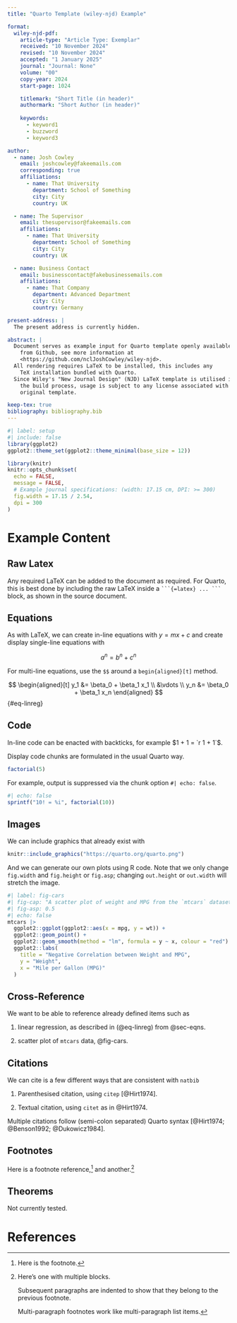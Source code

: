 ```yaml
---
title: "Quarto Template (wiley-njd) Example"

format:
  wiley-njd-pdf:
    article-type: "Article Type: Exemplar"
    received: "10 November 2024"
    revised: "10 November 2024"
    accepted: "1 January 2025"
    journal: "Journal: None"
    volume: "00"
    copy-year: 2024
    start-page: 1024

    titlemark: "Short Title (in header)"
    authormark: "Short Author (in header)"
    
    keywords:
      - keyword1
      - buzzword
      - keyword3

author:
  - name: Josh Cowley
    email: joshcowley@fakeemails.com
    corresponding: true
    affiliations:
      - name: That University
        department: School of Something
        city: City
        country: UK

  - name: The Supervisor
    email: thesupervisor@fakeemails.com
    affiliations:
      - name: That University
        department: School of Something
        city: City
        country: UK

  - name: Business Contact
    email: businesscontact@fakebusinessemails.com
    affiliations:
      - name: That Company
        department: Advanced Department
        city: City
        country: Germany

present-address: |
  The present address is currently hidden.

abstract: |
  Document serves as example input for Quarto template openly available
    from Github, see more information at
    <https://github.com/nclJoshCowley/wiley-njd>.
  All rendering requires LaTeX to be installed, this includes any 
    TeX installation bundled with Quarto.
  Since Wiley's "New Journal Design" (NJD) LaTeX template is utilised in
    the build process, usage is subject to any license associated with
    original template.

keep-tex: true
bibliography: bibliography.bib
---
```


```r
#| label: setup
#| include: false
library(ggplot2)
ggplot2::theme_set(ggplot2::theme_minimal(base_size = 12))

library(knitr)
knitr::opts_chunk$set(
  echo = FALSE,
  message = FALSE,
  # Example journal specifications: (width: 17.15 cm, DPI: >= 300)
  fig.width = 17.15 / 2.54,
  dpi = 300
)
```

# Example Content

## Raw Latex

Any required LaTeX can be added to the document as required.
For Quarto, this is best done by including the raw LaTeX inside a 
  ` ```{=latex} ... ``` ` block, as shown in the source document.

```{=latex}
\setlength{\parindent}{0pt}
```

## Equations {#sec-eqns}

As with LaTeX, we can create in-line equations with $y = mx + c$ and create
  display single-line equations with

$$
    a^n
        = b^n + c^n
$$

For multi-line equations, use the `$$` around a `begin{aligned}[t]` method.

$$
\begin{aligned}[t]
    y_1
        &= \beta_0 + \beta_1 x_1
    \\
        &\vdots
    \\
    y_n
        &= \beta_0 + \beta_1 x_n
\end{aligned}
$$ {#eq-linreg}

## Code

In-line code can be enacted with backticks, for example $1 + 1 = `r 1 + 1`$.

Display code chunks are formulated in the usual Quarto way.

```r
factorial(5)
```

For example, output is suppressed via the chunk option `#| echo: false`.

```r
#| echo: false
sprintf("10! = %i", factorial(10))
```

## Images

We can include graphics that already exist with

```r
knitr::include_graphics("https://quarto.org/quarto.png")
```

And we can generate our own plots using R code.
Note that we only change `fig.width` and `fig.height` or `fig.asp`;
  changing `out.height` or `out.width` will stretch the image.

```r
#| label: fig-cars
#| fig-cap: "A scatter plot of weight and MPG from the `mtcars` dataset"
#| fig-asp: 0.5
#| echo: false
mtcars |> 
  ggplot2::ggplot(ggplot2::aes(x = mpg, y = wt)) +
  ggplot2::geom_point() +
  ggplot2::geom_smooth(method = "lm", formula = y ~ x, colour = "red") +
  ggplot2::labs(
    title = "Negative Correlation between Weight and MPG",
    y = "Weight",
    x = "Mile per Gallon (MPG)"
  )
```

## Cross-Reference

We want to be able to reference already defined items such as

1. linear regression, as described in (@eq-linreg) from @sec-eqns.

1. scatter plot of `mtcars` data, @fig-cars.

## Citations

We can cite is a few different ways that are consistent with `natbib`

1. Parenthesised citation, using `citep` [@Hirt1974].

1. Textual citation, using `citet` as in @Hirt1974.

Multiple citations follow (semi-colon separated) Quarto syntax
  [@Hirt1974; @Benson1992; @Dukowicz1984].

## Footnotes

Here is a footnote reference,[^1] and another.[^longnote]

[^1]: Here is the footnote.

[^longnote]: Here's one with multiple blocks.

    Subsequent paragraphs are indented to show that they belong to the previous
    footnote.

    Multi-paragraph footnotes work like multi-paragraph list items.

## Theorems

Not currently tested.

<!--
::: {#thm-1}
This is a theorem.
:::

::: {proof}
With a proof.
:::

::: {#prp-1}
This is a proposition.
:::

::: {#def-1}
This is a definition
:::
-->

# References

::: {#refs}
:::
